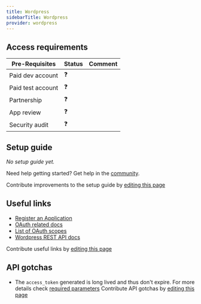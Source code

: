 ```yaml
---
title: Wordpress
sidebarTitle: Wordpress
provider: wordpress
---
```



<Overview />
<PreBuiltTooling provider={providers[pageMetadata.provider]} />
<PreBuiltUseCases />

## Access requirements
| Pre-Requisites | Status | Comment|
| - | - | - |
| Paid dev account | ❓ |  |
| Paid test account | ❓ |  |
| Partnership | ❓ | |
| App review | ❓ |  |
| Security audit | ❓ | |


## Setup guide

_No setup guide yet._

<Tip>Need help getting started? Get help in the [community](https://nango.dev/slack).</Tip>

<Note>Contribute improvements to the setup guide by [editing this page](https://github.com/nangohq/nango/tree/master/docs-v2/integrations/all/insightly.mdx)</Note>


## Useful links

-   [Register an Application](https://developer.wordpress.com/apps/)
-   [OAuth related docs](https://developer.wordpress.com/docs/oauth2/)
-   [List of OAuth scopes](https://developer.wordpress.com/docs/oauth2/#token-scope)
-   [Wordpress REST API docs](https://developer.wordpress.com/docs/api/)

<Note>Contribute useful links by [editing this page](https://github.com/nangohq/nango/tree/master/docs-v2/integrations/all/insightly.mdx)</Note>

## API gotchas
- The `access_token` generated is long lived and thus don't expire. For more details check [required parameters](https://developer.wordpress.com/docs/oauth2/#1-required-parameters-)
<Note>Contribute API gotchas by [editing this page](https://github.com/nangohq/nango/tree/master/docs-v2/integrations/all/wordpress.mdx)</Note>
